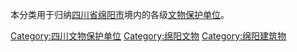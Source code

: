 本分类用于归纳[[四川省|四川省]][[绵阳市|绵阳市]]境内的各级[[文物保护单位|文物保护单位]]。

[[Category:四川文物保护单位|Category:四川文物保护单位]]
[[Category:绵阳文物|Category:绵阳文物]]
[[Category:绵阳建筑物|Category:绵阳建筑物]]